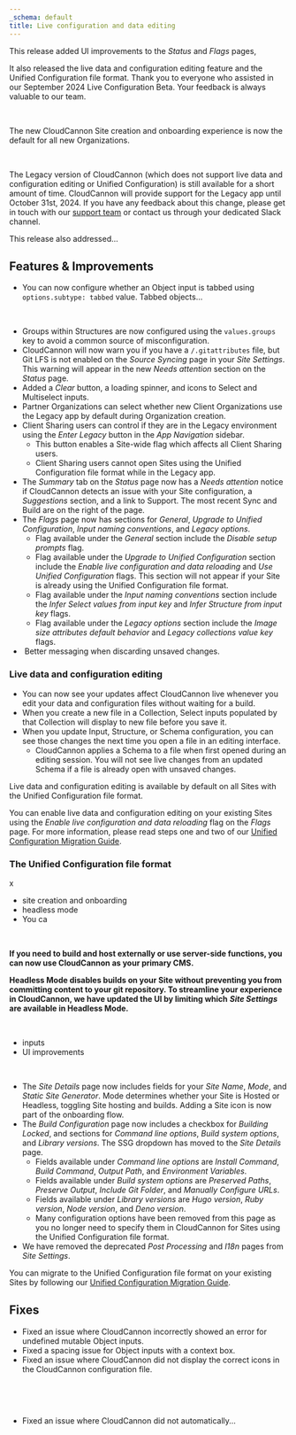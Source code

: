 ```yaml
---
_schema: default
title: Live configuration and data editing
---
```

This release added UI improvements to the *Status* and *Flags* pages,

It also released the live data and configuration editing feature and the Unified Configuration file format. Thank you to everyone who assisted in our September 2024 Live Configuration Beta. Your feedback is always valuable to our team.

&nbsp;

The new CloudCannon Site creation and onboarding experience is now the default for all new Organizations.

&nbsp;

The Legacy version of CloudCannon (which does not support live data and configuration editing or Unified Configuration) is still available for a short amount of time. CloudCannon will provide support for the Legacy app until October 31st, 2024. If you have any feedback about this change, please get in touch with our [support team](/support/) or contact us through your dedicated Slack channel.

This release also addressed...

## Features & Improvements

* You can now configure whether an Object input is tabbed using `options.subtype: tabbed` value. Tabbed objects...

&nbsp;

* Groups within Structures are now configured using the `values.groups` key to avoid a common source of misconfiguration.
* CloudCannon will now warn you if you have a `/.gitattributes` file, but Git LFS is not enabled on the *Source Syncing* page in your *Site Settings*. This warning will appear in the new *Needs attention* section on the *Status* page.
* Added a *Clear* button, a loading spinner, and icons to Select and Multiselect inputs.
* Partner Organizations can select whether new Client Organizations use the Legacy app by default during Organization creation.
* Client Sharing users can control if they are in the Legacy environment using the *Enter Legacy* button in the *App Navigation* sidebar.
  * This button enables a Site-wide flag which affects all Client Sharing users.
  * Client Sharing users cannot open Sites using the Unified Configuration file format while in the Legacy app.
* The *Summary* tab on the *Status* page now has a *Needs attention* notice if CloudCannon detects an issue with your Site configuration, a *Suggestions* section, and a link to Support. The most recent Sync and Build are on the right of the page.
* The *Flags* page now has sections for *General*, *Upgrade to Unified Configuration*, *Input naming conventions*, and *Legacy options*.
  * Flag available under the *General* section include the *Disable setup prompts* flag.
  * Flag available under the *Upgrade to Unified Configuration* section include the *Enable live configuration and data reloading* and *Use Unified Configuration* flags. This section will not appear if your Site is already using the Unified Configuration file format.
  * Flag available under the *Input naming conventions* section include the *Infer Select values from input key* and *Infer Structure from input key* flags.
  * Flag available under the *Legacy options* section include the *Image size attributes default behavior* and *Legacy collections value key* flags.
* &nbsp;Better messaging when discarding unsaved changes.

### Live data and configuration editing

* You can now see your updates affect CloudCannon live whenever you edit your data and configuration files without waiting for a build.
* When you create a new file in a Collection, Select inputs populated by that Collection will display to new file before you save it.
* When you update Input, Structure, or Schema configuration, you can see those changes the next time you open a file in an editing interface.
  * CloudCannon applies a Schema to a file when first opened during an editing session. You will not see live changes from an updated Schema if a file is already open with unsaved changes.

Live data and configuration editing is available by default on all Sites with the Unified Configuration file format.

You can enable live data and configuration editing on your existing Sites using the *Enable live configuration and data reloading* flag on the *Flags* page. For more information, please read steps one and two of our [Unified Configuration Migration Guide](/documentation/guides/unified-configuration-migration-guide/).

### The Unified Configuration file format

x

* site creation and onboarding
* headless mode
* You ca

&nbsp;

**If you need to build and host externally or use server-side functions, you can now use CloudCannon as your primary CMS.**

**Headless Mode disables builds on your Site without preventing you from committing content to your git repository. To streamline your experience in CloudCannon, we have updated the UI by limiting which** ***Site Settings*** **are available in Headless Mode.**

&nbsp;

* inputs
* UI improvements

&nbsp;

* The *Site Details* page now includes fields for your *Site Name*, *Mode*, and *Static Site Generator*. Mode determines whether your Site is Hosted or Headless, toggling Site hosting and builds. Adding a Site icon is now part of the onboarding flow.
* The *Build Configuration* page now includes a checkbox for *Building Locked*, and sections for *Command line options*, *Build system options*, and *Library versions*. The SSG dropdown has moved to the *Site Details* page.
  * Fields available under *Command line options* are *Install Command*, *Build Command*, *Output Path*, and *Environment Variables*.
  * Fields available under *Build system options* are *Preserved Paths*, *Preserve Output*, *Include Git Folder*, and *Manually Configure URLs*.
  * Fields available under *Library versions* are *Hugo version*, *Ruby version*, *Node version*, and *Deno version*.
  * Many configuration options have been removed from this page as you no longer need to specify them in CloudCannon for Sites using the Unified Configuration file format.
* We have removed the deprecated *Post Processing* and *I18n* pages from *Site Settings*.

You can migrate to the Unified Configuration file format on your existing Sites by following our [Unified Configuration Migration Guide](/documentation/guides/unified-configuration-migration-guide/).

## Fixes

* Fixed an issue where CloudCannon incorrectly showed an error for undefined mutable Object inputs.
* Fixed a spacing issue for Object inputs with a context box.
* Fixed an issue where CloudCannon did not display the correct icons in the CloudCannon configuration file.

&nbsp;

&nbsp;

* Fixed an issue where CloudCannon did not automatically...
